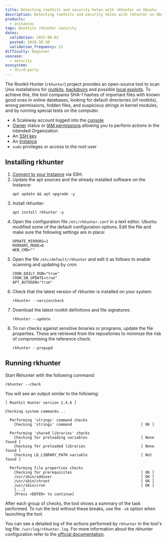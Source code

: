 ```yaml
---
title: Detecting rootkits and security holes with rkhunter on Ubuntu
description: Detecting rootkits and security holes with rkhunter on Ubuntu
products:
  - instances
tags: Rootkits rkhunter security
dates:
  validation: 2025-06-02
  posted: 2018-10-30
  validation_frequency: 12
difficulty: beginner
usecase:
  - security
ecosystem:
  - third-party
---
```



The Rootkit Hunter (`rkhunter`) project provides an open-source tool to scan Unix installations for [rootkits](https://en.wikipedia.org/wiki/Rootkit), [backdoors](<https://en.wikipedia.org/wiki/Backdoor_(computing)>) and possible [local exploits](<https://en.wikipedia.org/wiki/Exploit_(computer_security)>). To achieve this, the tool compares SHA-1 hashes of important files with known good ones in online databases, looking for default directories (of rootkits), wrong permissions, hidden files, and suspicious strings in kernel modules, and by running special tests on the computer.

<Requirements />

- A Scaleway account logged into the [console](https://console.scaleway.com)
- [Owner](/iam/concepts/#owner) status or [IAM permissions](/iam/concepts/#permission) allowing you to perform actions in the intended Organization
- An [SSH key](/organizations-and-projects/how-to/create-ssh-key/)
- An [Instance](/instances/how-to/create-an-instance/)
- `sudo` privileges or access to the root user

## Installing rkhunter

1. [Connect to your Instance](/instances/how-to/connect-to-instance/) via SSH.
2. Update the apt sources and the already installed software on the Instance:
    ```
    apt update && apt upgrade -y
    ```
3. Install rkhunter:
    ```
    apt install rkhunter -y
    ```
4. Open the configuration file `/etc/rkhunter.conf` in a text editor. Ubuntu modified some of the default configuration options. Edit the file and make sure the following settings are in place:
    ```
    UPDATE_MIRRORS=1
    MIRRORS_MODE=0
    WEB_CMD=""
    ```
5. Open the file `/etc/default/rkhunter` and edit it as follows to enable scanning and updating by cron:
    ```
    CRON_DAILY_RUN="true"
    CRON_DB_UPDATE=true"
    APT_AUTOGEN="true"
    ```
6. Check that the latest version of rkhunter is installed on your system:
    ```
    rkhunter --versioncheck
    ```
7. Download the latest rootkit definitions and file signatures:
    ```
    rkhunter --update
    ```
8. To run checks against sensitive binaries or programs, update the file properties. These are retrieved from the repositories to minimize the risk of compromising the reference check:
    ```
    rkhunter --propupd
    ```

## Running rkhunter

Start Rkhunter with the following command:

```
rkhunter --check
```
You will see an output similar to the following:

```
[ Rootkit Hunter version 1.4.6 ]

Checking system commands...

  Performing 'strings' command checks
    Checking 'strings' command                               [ OK ]

  Performing 'shared libraries' checks
    Checking for preloading variables                        [ None found ]
    Checking for preloaded libraries                         [ None found ]
    Checking LD_LIBRARY_PATH variable                        [ Not found ]

  Performing file properties checks
    Checking for prerequisites                               [ OK ]
    /usr/sbin/adduser                                        [ OK ]
    /usr/sbin/chroot                                         [ OK ]
    /usr/sbin/cron                                           [ OK ]
    [...]
    [Press <ENTER> to continue]
```

After each group of checks, the tool shows a summary of the task performed. To run the test without these breaks, use the `-sk` option when launching the tool.

You can see a detailed log of the actions performed by `rkhunter` in the tool's log file: `/var/log/rkhunter.log`. For more information about the rkhunter configuration refer to the [official documentation](https://sourceforge.net/p/rkhunter/rkh_code/ci/master/tree/files/README).